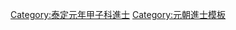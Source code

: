 {{Navbox
|name = 泰定元年甲子科廷試金榜
|title = 泰定元年（[[1324年]]）甲子科廷試金榜
|titlestyle = background-color:#FFD700;
|image =
|style = width:100%;text-align:center; 
|groupstyle = text-align:center; background-color:#FFD700;
|liststyle = text-align:center;
|state = {{{state<includeonly>|collapsed</includeonly>}}}
|group1 = 右榜<br>蒙古、色目人
|list1 =
{{Navbox subgroup
|groupstyle = text-align:center; background-color:#FFD700;
|liststyle = text-align:center;
|group1 = 第一甲<br>賜進士及第<br>共1名
|list1 = '''[[八剌|八　剌]]'''

|group2 = 第二甲<br>賜進士出身<br>共?名
|list2 = 囗囗囗 -<br>名次不詳：[[完迮溥化]] - [[那木罕]] - [[師孛羅]] - [[雅琥|雅　琥]]

|group3 = 第三甲<br>賜同進士出身<br>共?名
|list3 = 囗囗囗 -<br>名次不詳：<br>[[疊卜華]] - [[伯顏|伯　顏]] - [[安住|安　住]] - [[天祐|天　祐]] -[[完澤溥化]]- [[捏古伯]] - [[偰直堅]] -[[默理契沙]]- [[納臣|納　臣]] - [[彥文|彥　文]]<br>[[粵魯不華]]- [[曲出|曲　出]] - [[諳篤樂]] - [[伯顏|伯　顏]] - [[塔不台]]<span style="color: #FFFFFF;"> - －－－ - －－－ - －－－ - －－－ - －－－</span>

}}

|group2 = 左榜<br>漢人、南人
|list2 =
{{Navbox subgroup
|groupstyle = text-align:center; background-color:#FFD700;
|liststyle = text-align:center;
|group1 = 第一甲<br>賜進士及第<br>共1名
|list1 = '''[[張益|張　益]]'''

|group2 = 第二甲<br>賜進士出身<br>共?名
|list2 = 囗囗囗 - [[曾翰|曾　翰]] - [[張公大]]<br>名次不詳：[[王守誠]] - [[呂思誠]] - [[趙時敏]] - [[鄭僖|鄭　僖]] - [[趙宜中]]

|group3 = 第三甲<br>賜同進士出身<br>共?名
|list3 = 囗囗囗 - 囗囗囗 - 囗囗囗 - 囗囗囗 - 囗囗囗 - 囗囗囗 - [[安軸|安　軸]] - 囗囗囗 - 囗囗囗 - [[彭士奇]]<br>名次不詳：<br>[[宋褧|宋　褧]] - [[王理|王　理]] - [[姜天麟]] - [[張敏修]] - [[張彝|張　彝]] - [[孔涛 (元朝)|孔　濤]] - [[李明實]] - [[宋克篤]] - [[段天祐]] - [[王瓚|王　瓚]]<br>[[趙公諒]] - [[費著|費　著]] - [[布景範]] - [[吳暾|吳　暾]] - [[史駉孙]] - [[程端學]] - [[汪文璟]] - [[徐恢|徐　恢]] - [[程謙|程　謙]] - [[項仲升]]<br>[[葉現|葉　現]] - [[章穀|章　穀]] - [[劉埜|劉　埜]] - [[林仲節]] - [[張復|張　復]] - [[徐用宏]] - [[馮翼翁]] - [[楊衢|楊　衢]] - [[李運|李　運]] - [[張觀 (元朝)|張　觀]]<br>[[瞿文昌]] - [[彭宗復]] - [[曾昺|曾　昺]] - [[陳真孫]] - [[程詠|程　詠]] - [[成鼎|成　鼎]] - [[張瑒明]] - [[彭沖所]] - [[曾彬叔]] - [[周子善]]<br>[[蔡元道]] - [[柴和同]] - [[方森|方　森]] - [[李燾 (元)|李　燾]] - [[周鍈|周　鍈]] - [[鄒燦|鄒　燦]] - [[曹敏中]] - [[張宗元 (元朝)|張宗元]] - [[鄭元善]] - [[程琚|程　琚]]<br>[[程澥翁]] - [[費述|費　述]] - [[龔穀|龔　穀]] - [[周均用]] - [[戴璿|戴　璿]] - [[傅堅|傅　堅]]<span style="color: #FFFFFF;"> - －－－ - －－－ - －－－ - －－－</span>
}}

|belowstyle = text-align: center; background-color:#FFD700;
|below='''前一科：[[Template:至治元年辛酉科廷試金榜|至治元年辛酉科]]　'''·'''　後一科：[[Template:泰定四年丁卯科廷試金榜|泰定四年丁卯科]]'''
}}
[[Category:泰定元年甲子科進士]]
<noinclude>
[[Category:泰定元年甲子科進士| ]]
[[Category:元朝進士模板]]
</noinclude>